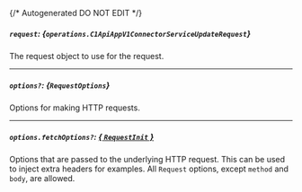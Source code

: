 {/* Autogenerated DO NOT EDIT  */}

##### `request`: *{`operations.C1ApiAppV1ConnectorServiceUpdateRequest`}*
The request object to use for the request.

<Collapsible openLabel={Labels.showProperties} closeLabel={Labels.hideProperties}>
  <C1ApiAppV1ConnectorServiceUpdateRequest />
</Collapsible>

---
##### `options?`: *{`RequestOptions`}*
Options for making HTTP requests.

---
##### `options.fetchOptions?`: [*{ `RequestInit` }*](https://developer.mozilla.org/en-US/docs/Web/API/Request/Request#options)
Options that are passed to the underlying HTTP request. This can be used to inject extra headers for examples. All `Request` options, except `method` and `body`, are allowed.

